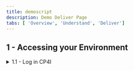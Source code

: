 ```yaml
---
title: demoscript
description: Demo Deliver Page
tabs: [ 'Overview', 'Understand', 'Deliver']
---
```





## 1 - Accessing your Environment

<details>
<summary>1.1 - Log in CP4I</summary>

<br/>

<table border=1 cellspacing=1>
<tr width=30%>
<td vlign="top" width=70%><strong>Actions</strong> </td>
<td>Open CP4I and click IBM provided credentials (admin only) and log in.</td>
</tr>
<tr>
<td vlign="top"><b>Talking Points</b> </td>
<td>In the road to digital transformation, every organization seeks to move faster than before. But going fast without the right approach, guided by real-world operational data, has caused 70% of digital transformations to fail. A new approach with automation and continuous improvement fed by AI algorithms is required. IBM Cloud Pak for Integration is a hybrid integration solution that provides an automated and closed-loop lifecycle across multiple styles of enterprise integration. With IBM Cloud Pak for Integration, companies can speed integration development, reduce costs and maintain enhanced security, governance and availability. Let's see IBM Cloud Pak for Integration in action. Here I have a cloud version of the product on IBM Cloud. Let me log in here.</td>
</tr>
<tr>
<td vlign="top"><b>Screenshots</b> </td>
<td>
![login1](./images/demoscript-login1.png)
<br/>
![login2](./images/demoscript-login2.png)
</td>
</tr>
</table>

| 1.1 - Log in CP4I            |   |
| :---         | :--- |
| **Actions**              | Open CP4I and click IBM provided credentials (admin only) and log in. |
| **Talking Points**      | In the road to digital transformation, every organization seeks to move faster than before. But going fast without the right approach, guided by real-world operational data, has caused 70% of digital transformations to fail. A new approach with automation and continuous improvement fed by AI algorithms is required. IBM Cloud Pak for Integration is a hybrid integration solution that provides an automated and closed-loop lifecycle across multiple styles of enterprise integration. With IBM Cloud Pak for Integration, companies can speed integration development, reduce costs and maintain enhanced security, governance and availability. Let's see IBM Cloud Pak for Integration in action. Here I have a cloud version of the product on IBM Cloud. Let me log in here.|
| **Screenshots**         |  ![login1](./images/demoscript-login1.png) <br/> ![login2](./images/demoscript-login2.png) |

</details>
